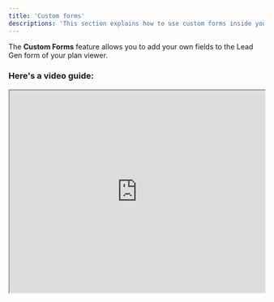 ```yaml
---
title: 'Custom forms'
descriptions: 'This section explains how to use custom forms inside your plan viewer.'
---
```


The **Custom Forms** feature allows you to add your own fields to the Lead Gen form of your plan viewer.

### Here's a video guide:

<iframe src="https://streamable.com/e/ndsoe9" width="100%" height="400px"> </iframe>